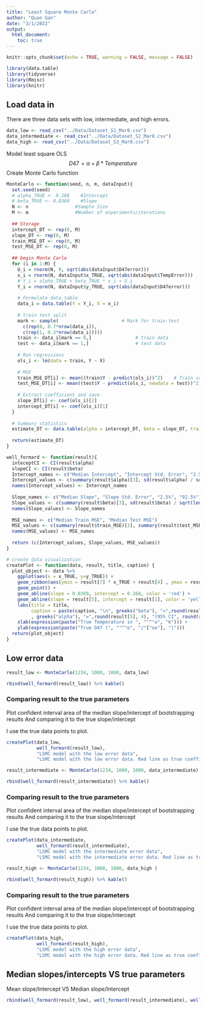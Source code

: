 ```yaml
---
title: "Least Square Monte Carlo"
author: "Quan Gan"
date: "3/1/2022"
output: 
  html_document:
    toc: true
---
```


```r
knitr::opts_chunk$set(echo = TRUE, warning = FALSE, message = FALSE)

library(data.table)
library(tidyverse)
library(Rmisc)
library(knitr)
```

## Load data in
There are three data sets with low, intermediate, and high errors.
```r
data_low <- read_csv("../Data/Dataset_S1_Mar8.csv")
data_intermediate <- read_csv("../Data/Dataset_S2_Mar8.csv")
data_high <- read_csv("../Data/Dataset_S3_Mar8.csv")
```
Model least square OLS
$$
D47 = \alpha + \beta * Temperature
$$
Create Monte Carlo function
```r
MonteCarlo <- function(seed, n, m, dataInput){
  set.seed(seed)
  # alpha_TRUE <- 0.268    #Intercept
  # beta_TRUE <- 0.0369    #Slope
  N <- n                 #Sample Size
  M <- m                 #Number of experiments/iterations
  
  ## Storage
  intercept_DT <- rep(0, M)
  slope_DT <- rep(0, M)
  train_MSE_DT <- rep(0, M)
  test_MSE_DT <- rep(0, M)
  
  ## begin Monte Carlo
  for (i in 1:M) {
    U_i = rnorm(N, 0, sqrt(abs(dataInput$D47error)))
    x_i = rnorm(N, dataInput$x_TRUE, sqrt(abs(dataInput$TempError)))
    # Y_i = alpha_TRUE + beta_TRUE * x_i + U_i
    Y_i = rnorm(N, dataInput$y_TRUE, sqrt(abs(dataInput$D47error)))
    
    # Formulate data.table
    data_i = data.table(Y = Y_i, X = x_i)
    
    # train test split
    mark <- sample(                       # Mark for train-test
      c(rep(0, 0.7*nrow(data_i)), 
      c(rep(1, 0.3*nrow(data_i)))))      
    train <- data_i[mark == 0,]                # train data
    test <- data_i[mark == 1,]                 # test data
    
    # Run regressions
    ols_i <- lm(data = train, Y ~ X)
    
    # MSE
    train_MSE_DT[i] <- mean((train$Y - predict(ols_i))^2)    # Train set MSE
    test_MSE_DT[i] <- mean((test$Y - predict(ols_i, newdata = test))^2)# Test set MSE
    
    # Extract coefficient and save
    slope_DT[i] <- coef(ols_i)[2]
    intercept_DT[i] <- coef(ols_i)[1]
  }
  
  # Summary statistics
  estimate_DT <- data.table(alpha = intercept_DT, beta = slope_DT, train_MSE = train_MSE_DT, test_MSE = test_MSE_DT)
  
  return(estimate_DT)
}

well_formard <- function(result){
  inteceptCI <- CI(result$alpha)
  slopeCI <- CI(result$beta)
  Intercept_names <- c("Median Intercept", "Intercept Std. Error", "2.5%", "92.5%")
  Intercept_values <- c(summary(result$alpha)[3], sd(result$alpha) / sqrt(length(result$alpha)), inteceptCI[3], inteceptCI[1])
  names(Intercept_values) <- Intercept_names
  
  Slope_names <- c("Median Slope", "Slope Std. Error", "2.5%", "92.5%")
  Slope_values <- c(summary(result$beta)[3], sd(result$beta) / sqrt(length(result$beta)), slopeCI[3], slopeCI[1])
  names(Slope_values) <- Slope_names
    
  MSE_names <- c("Median Train MSE", "Median Test MSE")
  MSE_values <- c(summary(result$train_MSE)[3], summary(result$test_MSE)[3])
  names(MSE_values) <- MSE_names
  
  return (c(Intercept_values, Slope_values, MSE_values))
}

# create data visualization
createPlot <- function(data, result, title, caption) {
  plot_object <- data %>% 
    ggplot(aes(x = x_TRUE, y=y_TRUE)) + 
    geom_ribbon(aes(ymin = result[7] * x_TRUE + result[4] , ymax = result[8] * x_TRUE + result[3]), fill = "orange") +
    geom_point() +
    geom_abline(slope = 0.0369, intercept = 0.268, color = 'red') +
    geom_abline(slope = result[5], intercept = result[1], color = 'yellow') + 
    labs(title = title,
         caption = paste(caption, "\n", greeks("beta"), "=",round(result[1], 4), "(95% CI", round(result[3], 4),"-", round(result[4],4), ")\n"
         , greeks("alpha"), "=",round(result[5], 4), "(95% CI", round(result[7], 4),"-", round(result[8],4), ")" ))+ 
    xlab(expression(paste("True Temperature in ", ""^"o", "K"))) + 
    ylab(expression(paste("True D47 (", ""^"o", "/"["oo"], ")"))) 
  return(plot_object)
}
```

## Low error data
```r
result_low <- MonteCarlo(1234, 1000, 1000, data_low)

rbind(well_formard(result_low)) %>% kable()
```

### Comparing result to the true parameters
Plot confident interval area of the median slope/intercept of bootstrapping results
And comparing it to the true slope/intercept

I use the true data points to plot.
```r
createPlot(data_low, 
           well_formard(result_low), 
           "LSMC model with the low error data", 
           "LSMC model with the low error data. Red line as true coefficient. Yellow is LSMC fitted coefficient")
```


```r
result_intermediate <- MonteCarlo(1234, 1000, 1000, data_intermediate)

rbind(well_formard(result_intermediate)) %>% kable()
```

### Comparing result to the true parameters
Plot confident interval area of the median slope/intercept of bootstrapping results
And comparing it to the true slope/intercept

I use the true data points to plot.
```r
createPlot(data_intermediate, 
           well_formard(result_intermediate), 
           "LSMC model with the intermediate error data", 
           "LSMC model with the intermediate error data. Red line as true coefficient. Yellow is LSMC fitted coefficient")
```

```r
result_high <- MonteCarlo(1234, 1000, 1000, data_high )

rbind(well_formard(result_high)) %>% kable()
```

### Comparing result to the true parameters
Plot confident interval area of the median slope/intercept of bootstrapping results
And comparing it to the true slope/intercept

I use the true data points to plot.
```r
createPlot(data_high, 
           well_formard(result_high), 
           "LSMC model with the high error data", 
           "LSMC model with the high error data. Red line as true coefficient. Yellow is LSMC fitted coefficient")
```
## Median slopes/intercepts VS true parameters

Mean slope/Intercept VS Median slope/Intercept
```r
rbind(well_formard(result_low), well_formard(result_intermediate), well_formard(result_high )) %>% kable()
```







